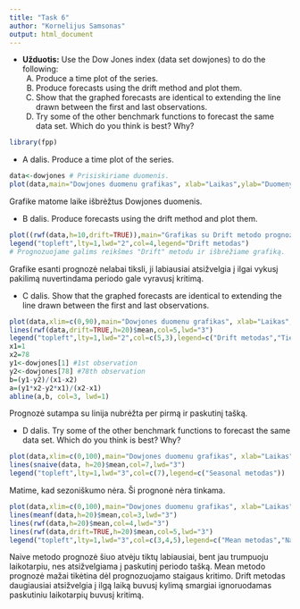 ```yaml
---
title: "Task 6"
author: "Kornelijus Samsonas"
output: html_document
---
```


* **Užduotis:**  Use the Dow Jones index (data set dowjones) to do the following:
   (A) Produce a time plot of the series.
   (B) Produce forecasts using the drift method and plot them.
   (C) Show that the graphed forecasts are identical to extending the line drawn between the first and last observations.
   (D) Try some of the other benchmark functions to forecast the same data set. Which do you think is best? Why?

```r
library(fpp)
```


* A dalis. Produce a time plot of the series.
```r
data<-dowjones # Prisiskiriame duomenis.
plot(data,main="Dowjones duomenu grafikas", xlab="Laikas",ylab="Duomenys",lwd="3",col="2") 
```

Grafike matome laike išbrėžtus Dowjones duomenis.

* B dalis. Produce forecasts using the drift method and plot them.
```r
plot((rwf(data,h=10,drift=TRUE)),main="Grafikas su Drift metodo prognoze", xlab="Laikas",ylab="Duomenys",lwd="3",col="2")
legend("topleft",lty=1,lwd="2",col=4,legend="Drift metodas")
# Prognozuojame galims reikšmes "Drift" metodu ir išbrėžiame grafiką.
```

Grafike esanti prognozė nelabai tiksli, ji labiausiai atsižvelgia į ilgai vykusį pakilimą nuvertindama periodo gale vyravusį kritimą.


* C dalis. Show that the graphed forecasts are identical to extending the line drawn between the first and last observations.

```r
plot(data,xlim=c(0,90),main="Dowjones duomenu grafikas", xlab="Laikas",ylab="Duomenys",lwd="3",col="2") 
lines(rwf(data,drift=TRUE,h=20)$mean,col=5,lwd="3")
legend("topleft",lty=1,lwd="2",col=c(5,3),legend=c("Drift metodas","Tiese per pradžia ir pabaigą"))
x1=1
x2=78
y1<-dowjones[1] #1st observation 
y2<-dowjones[78] #78th observation
b=(y1-y2)/(x1-x2)
a=(y1*x2-y2*x1)/(x2-x1)
abline(a,b, col=3, lwd=1)
```

Prognozė sutampa su linija nubrėžta per pirmą ir paskutinį tašką.

* D dalis. Try some of the other benchmark functions to forecast the same data set. Which do you think is best? Why?
```r
plot(data,xlim=c(0,100),main="Dowjones duomenu grafikas", xlab="Laikas",ylab="Duomenys",lwd="3",col="2") 
lines(snaive(data, h=20)$mean,col=7,lwd="3")
legend("topleft",lty=1,lwd="3",col=c(7),legend=c("Seasonal metodas"))
```

Matime, kad sezoniškumo nėra. Ši prognonė nėra tinkama.

```r
plot(data,xlim=c(0,100),main="Dowjones duomenu grafikas", xlab="Laikas",ylab="Duomenys",lwd="3",col="2") 
lines(meanf(data,h=20)$mean,col=3,lwd="3")
lines(rwf(data,h=20)$mean,col=4,lwd="3")
lines(rwf(data,drift=TRUE,h=20)$mean,col=5,lwd="3")
legend("topleft",lty=1,lwd="3",col=c(3,4,5),legend=c("Mean metodas","Naive metodas","Drift metodas"))
```

Naive metodo prognozė šiuo atvėju tiktų labiausiai, bent jau trumpuoju laikotarpiu, nes atsižvelgiama į paskutinį periodo tašką. Mean metodo prognozė mažai tikėtina dėl prognozuojamo staigaus kritimo. Drift metodas daugiausiai atsižvelgia į ilgą laiką buvusį kylimą smargiai ignoruodamas paskutiniu laikotarpių buvusį kritimą.
